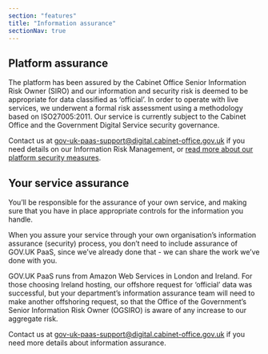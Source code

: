 ```yaml
---
section: "features"
title: "Information assurance"
sectionNav: true
---
```


Platform assurance
------------------

The platform has been assured by the Cabinet Office Senior Information
Risk Owner (SIRO) and our information and security risk is deemed to be
appropriate for data classified as ‘official’. In order to operate with
live services, we underwent a formal risk assessment using a methodology
based on ISO27005:2011. Our service is currently subject to the Cabinet
Office and the Government Digital Service security governance.

Contact us at <gov-uk-paas-support@digital.cabinet-office.gov.uk> if you
need details on our Information Risk Management, or [read more about our
platform security measures](/security).

Your service assurance
----------------------

You’ll be responsible for the assurance of your own service, and making
sure that you have in place appropriate controls for the information you
handle.

When you assure your service through your own organisation’s information
assurance (security) process, you don’t need to include assurance of
GOV.UK PaaS, since we’ve already done that - we can share the work we’ve
done with you.

GOV.UK PaaS runs from Amazon Web Services in London and Ireland. For
those choosing Ireland hosting, our offshore request for ‘official’ data
was successful, but your department’s information assurance team will
need to make another offshoring request, so that the Office of the
Government’s Senior Information Risk Owner (OGSIRO) is aware of any
increase to our aggregate risk.

Contact us at <gov-uk-paas-support@digital.cabinet-office.gov.uk> if you
need more details about information assurance.

